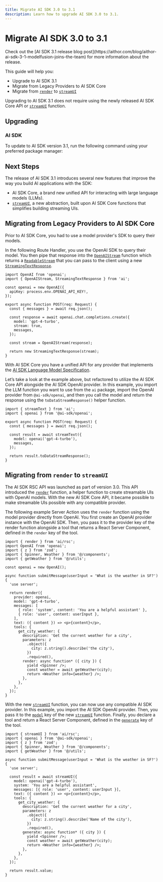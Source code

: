 ```yaml
---
title: Migrate AI SDK 3.0 to 3.1
description: Learn how to upgrade AI SDK 3.0 to 3.1.
---
```


# Migrate AI SDK 3.0 to 3.1

<Note>
  Check out the [AI SDK 3.1 release blog
  post](https://aithor.com/blog/aithor-ai-sdk-3-1-modelfusion-joins-the-team)
  for more information about the release.
</Note>

This guide will help you:

- Upgrade to AI SDK 3.1
- Migrate from Legacy Providers to AI SDK Core
- Migrate from [`render`](/docs/reference/ai-sdk-rsc/render) to [`streamUI`](/docs/reference/ai-sdk-rsc/stream-ui)

Upgrading to AI SDK 3.1 does not require using the newly released AI SDK Core API or [`streamUI`](/docs/reference/ai-sdk-rsc/stream-ui) function.

## Upgrading

### AI SDK

To update to AI SDK version 3.1, run the following command using your preferred package manager:

<Snippet text="pnpm add ai@3.1" />

## Next Steps

The release of AI SDK 3.1 introduces several new features that improve the way you build AI applications with the SDK:

- AI SDK Core, a brand new unified API for interacting with large language models (LLMs).
- [`streamUI`](/docs/reference/ai-sdk-rsc/stream-ui), a new abstraction, built upon AI SDK Core functions that simplifies building streaming UIs.

## Migrating from Legacy Providers to AI SDK Core

Prior to AI SDK Core, you had to use a model provider's SDK to query their models.

In the following Route Handler, you use the OpenAI SDK to query their model. You then pipe that response into the [`OpenAIStream`](/docs/reference/stream-helpers/openai-stream) function which returns a [`ReadableStream`](https://developer.mozilla.org/en-US/docs/Web/API/ReadableStream) that you can pass to the client using a new [`StreamingTextResponse`](/docs/reference/stream-helpers/streaming-text-response).

```tsx
import OpenAI from 'openai';
import { OpenAIStream, StreamingTextResponse } from 'ai';

const openai = new OpenAI({
  apiKey: process.env.OPENAI_API_KEY!,
});

export async function POST(req: Request) {
  const { messages } = await req.json();

  const response = await openai.chat.completions.create({
    model: 'gpt-4-turbo',
    stream: true,
    messages,
  });

  const stream = OpenAIStream(response);

  return new StreamingTextResponse(stream);
}
```

With AI SDK Core you have a unified API for any provider that implements the [AI SDK Language Model Specification](https://sdk.aithor.ai/providers/community-providers/custom-providers).

Let’s take a look at the example above, but refactored to utilize the AI SDK Core API alongside the AI SDK OpenAI provider. In this example, you import the LLM function you want to use from the `ai` package, import the OpenAI provider from `@ai-sdk/openai`, and then you call the model and return the response using the `toDataStreamResponse()` helper function.

```tsx
import { streamText } from 'ai';
import { openai } from '@ai-sdk/openai';

export async function POST(req: Request) {
  const { messages } = await req.json();

  const result = await streamText({
    model: openai('gpt-4-turbo'),
    messages,
  });

  return result.toDataStreamResponse();
}
```

## Migrating from `render` to `streamUI`

The AI SDK RSC API was launched as part of version 3.0. This API introduced the [`render`](/docs/reference/ai-sdk-rsc/render) function, a helper function to create streamable UIs with OpenAI models. With the new AI SDK Core API, it became possible to make streamable UIs possible with any compatible provider.

The following example Server Action uses the `render` function using the model provider directly from OpenAI. You first create an OpenAI provider instance with the OpenAI SDK. Then, you pass it to the provider key of the render function alongside a tool that returns a React Server Component, defined in the `render` key of the tool.

```tsx
import { render } from 'ai/rsc';
import OpenAI from 'openai';
import { z } from 'zod';
import { Spinner, Weather } from '@/components';
import { getWeather } from '@/utils';

const openai = new OpenAI();

async function submitMessage(userInput = 'What is the weather in SF?') {
  'use server';

  return render({
    provider: openai,
    model: 'gpt-4-turbo',
    messages: [
      { role: 'system', content: 'You are a helpful assistant' },
      { role: 'user', content: userInput },
    ],
    text: ({ content }) => <p>{content}</p>,
    tools: {
      get_city_weather: {
        description: 'Get the current weather for a city',
        parameters: z
          .object({
            city: z.string().describe('the city'),
          })
          .required(),
        render: async function* ({ city }) {
          yield <Spinner />;
          const weather = await getWeather(city);
          return <Weather info={weather} />;
        },
      },
    },
  });
}
```

With the new [`streamUI`](/docs/reference/ai-sdk-rsc/stream-ui) function, you can now use any compatible AI SDK provider. In this example, you import the AI SDK OpenAI provider. Then, you pass it to the [`model`](/docs/reference/ai-sdk-rsc/stream-ui#model) key of the new [`streamUI`](/docs/reference/ai-sdk-rsc/stream-ui) function. Finally, you declare a tool and return a React Server Component, defined in the [`generate`](/docs/reference/ai-sdk-rsc/stream-ui#tools-generate) key of the tool.

```tsx
import { streamUI } from 'ai/rsc';
import { openai } from '@ai-sdk/openai';
import { z } from 'zod';
import { Spinner, Weather } from '@/components';
import { getWeather } from '@/utils';

async function submitMessage(userInput = 'What is the weather in SF?') {
  'use server';

  const result = await streamUI({
    model: openai('gpt-4-turbo'),
    system: 'You are a helpful assistant',
    messages: [{ role: 'user', content: userInput }],
    text: ({ content }) => <p>{content}</p>,
    tools: {
      get_city_weather: {
        description: 'Get the current weather for a city',
        parameters: z
          .object({
            city: z.string().describe('Name of the city'),
          })
          .required(),
        generate: async function* ({ city }) {
          yield <Spinner />;
          const weather = await getWeather(city);
          return <Weather info={weather} />;
        },
      },
    },
  });

  return result.value;
}
```

